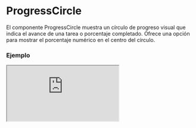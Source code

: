 # ProgressCircle

El componente ProgressCircle muestra un círculo de progreso visual que indica el avance de una tarea o porcentaje completado. Ofrece una opción para mostrar el porcentaje numérico en el centro del círculo.


### Ejemplo

<Iframe
  minHeightIframe="30dvh"
  src="https://fenextjs-component-storybook.vercel.app/iframe.html?args=&id=progress-progresscircle--index&viewMode=story"
/>

### Importación

Para importar el componente ProgressCircle, se puede hacer desde fenextjs

```tsx copy
import { ProgressCircle } from "fenextjs";
```

### Parámetros

| Parámetro | Tipo    | Requerido | Default | Descripcion                                                                         |
| --------- | ------- | --------- | ------- | ----------------------------------------------------------------------------------- |
| className | string  | no        | ''      | Clase CSS para personalizar el contenedor del componente ProgressCircle.            |
| p         | number  | sí        | N/A     | Valor de progreso representado en el círculo, como un número entre 0 y 100.         |
| showP     | boolean | no        | true    | Indica si el valor numérico del progreso (`p`) se muestra en el centro del círculo. |

### Storybook

Para ver el storybook del componente lo puede hacer con este [link](https://fenextjs-component-storybook.vercel.app/?path=/story/progress-progresscircle--index)

### Usos

- ProgressCircle básico

```tsx copy
<ProgressCircle p={75} />
```

- ProgressCircle con progreso visible

```tsx copy
<ProgressCircle p={50} showP={true} />
```

- ProgressCircle con clase personalizada

```tsx copy
<ProgressCircle p={90} className="mi-clase" />
```
